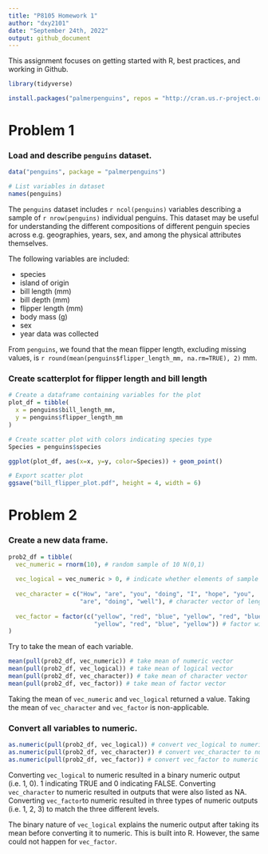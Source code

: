 ```yaml
---
title: "P8105 Homework 1"
author: "dxy2101"
date: "September 24th, 2022"
output: github_document
---
```


This assignment focuses on getting started with R, best practices, and working in Github.

```r
library(tidyverse)
```

```r
install.packages("palmerpenguins", repos = "http://cran.us.r-project.org")
```

# Problem 1

### Load and describe `penguins` dataset.

```r
data("penguins", package = "palmerpenguins")

# List variables in dataset
names(penguins)
```

The `penguins` dataset includes `r ncol(penguins)` variables describing a sample of `r nrow(penguins)` individual penguins. This dataset may be useful for understanding the different compositions of different penguin species across e.g. geographies, years, sex, and among the physical attributes themselves. 

The following variables are included:

*  species
*  island of origin
*  bill length (mm)
*  bill depth (mm)
*  flipper length (mm)
*  body mass (g)
*  sex
*  year data was collected

From `penguins`, we found that the mean flipper length, excluding missing values, is `r round(mean(penguins$flipper_length_mm, na.rm=TRUE), 2)` mm.

### Create scatterplot for flipper length and bill length

```r
# Create a dataframe containing variables for the plot
plot_df = tibble(
  x = penguins$bill_length_mm,
  y = penguins$flipper_length_mm
)

# Create scatter plot with colors indicating species type
Species = penguins$species

ggplot(plot_df, aes(x=x, y=y, color=Species)) + geom_point()

# Export scatter plot
ggsave("bill_flipper_plot.pdf", height = 4, width = 6)
```

# Problem 2

### Create a new data frame.

```r
prob2_df = tibble(
  vec_numeric = rnorm(10), # random sample of 10 N(0,1)
  
  vec_logical = vec_numeric > 0, # indicate whether elements of sample > 0
  
  vec_character = c("How", "are", "you", "doing", "I", "hope", "you",
                    "are", "doing", "well"), # character vector of length 10
  
  vec_factor = factor(c("yellow", "red", "blue", "yellow", "red", "blue",
                        "yellow", "red", "blue", "yellow")) # factor with 3 levels + length 10
)
```

Try to take the mean of each variable.

```r
mean(pull(prob2_df, vec_numeric)) # take mean of numeric vector
mean(pull(prob2_df, vec_logical)) # take mean of logical vector
mean(pull(prob2_df, vec_character)) # take mean of character vector
mean(pull(prob2_df, vec_factor)) # take mean of factor vector
```

Taking the mean of `vec_numeric` and `vec_logical` returned a value. Taking the mean of `vec_character` and `vec_factor` is non-applicable.

### Convert all variables to numeric.

```r
as.numeric(pull(prob2_df, vec_logical)) # convert vec_logical to numeric
as.numeric(pull(prob2_df, vec_character)) # convert vec_character to numeric
as.numeric(pull(prob2_df, vec_factor)) # convert vec_factor to numeric
```

Converting `vec_logical` to numeric resulted in a binary numeric output (i.e. 1, 0). 1 indicating TRUE and 0 indicating FALSE. Converting `vec_character` to numeric resulted in outputs that were also listed as NA. Converting `vec_factor`to numeric resulted in three types of numeric outputs (i.e. 1, 2, 3) to match the three different levels.

The binary nature of `vec_logical` explains the numeric output after taking its mean before converting it to numeric. This is built into R. However, the same could not happen for `vec_factor`.